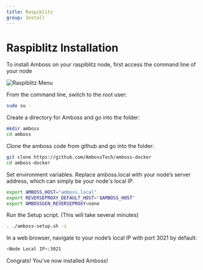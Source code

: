 ```yaml
---
title: Raspiblitz
group: Install
---
```


# Raspiblitz Installation

To install Amboss on your raspiblitz node, first access the command line of your node

![Raspiblitz Menu](/assets/docs/raspiblitz/menu.png)

From the command line, switch to the root user:

```bash
sudo su -
```

Create a directory for Amboss and go into the folder:

```bash
mkdir amboss
cd amboss
```

Clone the amboss code from github and go into the folder:

```bash
git clone https://github.com/AmbossTech/amboss-docker
cd amboss-docker
```

Set environment variables. Replace amboss.local with your node’s server address, which can simply be your node's local IP.

```bash
export AMBOSS_HOST="amboss.local"
export REVERSEPROXY_DEFAULT_HOST="$AMBOSS_HOST"
export AMBOSSGEN_REVERSEPROXY=none
```

Run the Setup script. (This will take several minutes)

```bash
. ./amboss-setup.sh -i
```

In a web browser, navigate to your node’s local IP with port 3021 by default:

```bash
<Node Local IP>:3021
```

Congrats! You’ve now installed Amboss!
